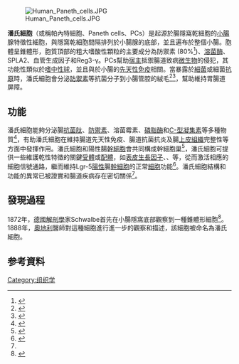[[File:Human_Paneth_cells.JPG|thumb]]

'''潘氏細胞'''（或稱帕內特細胞、Paneth cells、PCs）是起源於腸隱窩乾細胞的[[小腸|小腸]]腺特徵性細胞，與隱窩乾細胞間隔排列於小腸腺的底部，並且遍布於整個小腸。胞體呈錐體形，胞質頂部的粗大嗜酸性顆粒的主要成分為防禦素 (80%<ref>{{cite journal |last1=Salzman |first1=NH |last2=Underwood |first2=MA |last3=Bevins |first3=CL |title=Paneth cells, defensins, and the commensal microbiota: a hypothesis on intimate interplay at the intestinal mucosa. |journal=Seminars in immunology |date=2007-04 |volume=19 |issue=2 |pages=70-83 |doi=10.1016/j.smim.2007.04.002 |pmid=17485224 |url=https://www.ncbi.nlm.nih.gov/m/pubmed/17485224/ |accessdate=2019-11-18}}</ref>)、[[溶菌酶|溶菌酶]]、SPLA2、血管生成因子和Reg3-γ。PCs幫助[[宿主|宿主]]抵禦腸道致病[[微生物|微生物]]的侵犯，其功能性類似於[[嗜中性球|嗜中性球]]，並且與於小腸的[[先天性免疫|先天性免疫]]相關。當暴露於[[細菌|細菌]]或細菌[[抗原|抗原]]時，潘氏細胞會分泌[[防禦素|防禦素]]等抗菌分子到小腸管腔的絨毛<ref>{{cite journal |last1=Wilson |first1=CL |last2=Ouellette |first2=AJ |last3=Satchell |first3=DP |last4=Ayabe |first4=T |last5=López-Boado |first5=YS |last6=Stratman |first6=JL |last7=Hultgren |first7=SJ |last8=Matrisian |first8=LM |last9=Parks |first9=WC |title=Regulation of intestinal alpha-defensin activation by the metalloproteinase matrilysin in innate host defense. |journal=Science (New York, N.Y.) |date=1999-10-01 |volume=286 |issue=5437 |pages=113-7 |doi=10.1126/science.286.5437.113 |pmid=10506557 |url=https://www.ncbi.nlm.nih.gov/m/pubmed/10506557/ |accessdate=2019-11-18}}</ref><ref>{{cite journal |last1=Ayabe |first1=T |last2=Satchell |first2=DP |last3=Wilson |first3=CL |last4=Parks |first4=WC |last5=Selsted |first5=ME |last6=Ouellette |first6=AJ |title=Secretion of microbicidal alpha-defensins by intestinal Paneth cells in response to bacteria. |journal=Nature immunology |date=2000-08 |volume=1 |issue=2 |pages=113-8 |doi=10.1038/77783 |pmid=11248802 |url=https://www.ncbi.nlm.nih.gov/m/pubmed/11248802/ |accessdate=2019-11-18}}</ref>，幫助維持胃腸道屏障。

==功能==

潘氏細胞能夠分泌腸[[抗菌肽|抗菌肽]]、[[防禦素|防禦素]]、溶菌霉素、[[磷脂酶|磷脂酶]]和[[C-型凝集素|C-型凝集素]]等多種物質<ref>{{cite journal |last1=Bevins |first1=CL |last2=Salzman |first2=NH |title=Paneth cells, antimicrobial peptides and maintenance of intestinal homeostasis. |journal=Nature reviews. Microbiology |date=2011-05 |volume=9 |issue=5 |pages=356-68 |doi=10.1038/nrmicro2546 |pmid=21423246 |url=https://www.ncbi.nlm.nih.gov/m/pubmed/21423246/ |accessdate=2019-11-18}}</ref>，有助潘氏細胞在維持腸道先天性免疫、腸道抗菌抗炎及腸[[上皮組織|上皮組織]]完整性等方面中發揮作用。潘氏細胞和{{link-en|Lgr-5|LGR5}}陽性腸[[幹細胞|幹細胞]]會共同構成幹細胞巢<ref>{{cite journal |last1=Sato |first1=Toshiro |last2=van Es |first2=Johan H. |last3=Snippert |first3=Hugo J. |last4=Stange |first4=Daniel E. |last5=Vries |first5=Robert G. |last6=van den Born |first6=Maaike |last7=Barker |first7=Nick |last8=Shroyer |first8=Noah F. |last9=van de Wetering |first9=Marc |last10=Clevers |first10=Hans |title=Paneth cells constitute the niche for Lgr5 stem cells in intestinal crypts |journal=Nature |date=2010-11-28 |volume=469 |issue=7330 |pages=415–418 |doi=10.1038/nature09637 |url=https://www.nature.com/articles/nature09637 |accessdate=2019-11-18 |archive-date=2021-03-08 |archive-url=https://web.archive.org/web/20210308113645/https://www.nature.com/articles/nature09637 |dead-url=no }}</ref>，潘氏細胞可提供一些維護乾性特徵的關鍵[[受體|受體]]或[[配體|配體]]，如[[表皮生長因子|表皮生長因子]]、{{link-en|DLL4|DLL4}}、{{link-en|WNT3|WNT3}}等，從而激活相應的細胞信號通路，繼而維持Lgr-5[[陽性|陽性]]腸[[幹細胞|幹細胞]]的正常[[細胞|細胞]]功能<ref name=a>{{cite journal |last1=Nakamura |first1=Kiminori |last2=Ayabe |first2=Tokiyoshi |title=Paneth cells and stem cells in the intestinal stem cell niche and their association with inflammatory bowel disease |journal=Inflammation and Regeneration |date=2012 |volume=32 |issue=2 |pages=053–060 |doi=10.2492/inflammregen.32.053}}</ref>。潘氏細胞結構和功能的異常已被證實和腸道疾病存在密切關係<ref name=a/>。

==發現過程==

1872年，[[德國|德國]][[解剖學|解剖學]]家Schwalbe首先在小腸隱窩底部觀察到一種錐體形細胞<ref>{{cite journal |last1=Sandow |first1=MJ |last2=Whitehead |first2=R |title=The Paneth cell. |journal=Gut |date=1979-05 |volume=20 |issue=5 |pages=420-31 |doi=10.1136/gut.20.5.420 |pmid=381125 |url=https://www.ncbi.nlm.nih.gov/m/pubmed/381125/ |accessdate=2019-11-18}}</ref>。1888年，[[奧地利|奧地利]]醫師{{link-en|約瑟夫·帕內特|Joseph Paneth}}對這種細胞進行進一步的觀察和描述，該細胞被命名為潘氏細胞。

==参考資料==
{{reflist|2}}

{{起源自内胚层的人类细胞种类}}

[[Category:组织学|Category:组织学]]